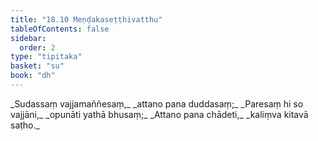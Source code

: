 ```yaml
---
title: "18.10 Meṇḍakaseṭṭhivatthu"
tableOfContents: false
sidebar:
  order: 2
type: "tipitaka"
basket: "su"
book: "dh"
---
```



<DynamicBreadcrumb />

<Division number="252" book="dh" bookNo="18" page="49">

<Paragraph number="272" type="verses" book="dh">
_Sudassaṃ vajjamaññesaṃ,_  
_attano pana duddasaṃ;_  
_Paresaṃ hi so vajjāni,_  
_opunāti yathā bhusaṃ;_  
_Attano pana chādeti,_  
_kaliṃva kitavā saṭho._
</Paragraph>
</Division>